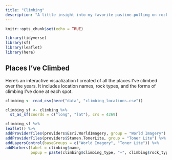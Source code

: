 ```yaml
---
title: "Climbing"
description: "A little insight into my favorite pastime—pulling on rocks"
---
```


```r
knitr::opts_chunk$set(echo = TRUE)

library(tidyverse)
library(sf)
library(leaflet)
library(here)
```

## Places I've Climbed

Here's an interactive visualization I created of all the places I've climbed over the years. It includes location names, rock types, and the forms of climbing I've done at each spot.

```r
climbing <- read_csv(here("data", "climbing_locations.csv"))

climbing_sf <- climbing %>% 
  st_as_sf(coords = c("long", "lat"), crs = 4269)

climbing_sf %>% 
leaflet() %>%
addProviderTiles(providers$Esri.WorldImagery, group = "World Imagery") %>%
addProviderTiles(providers$Stamen.TonerLite, group = "Toner Lite") %>%
addLayersControl(baseGroups = c("World Imagery", "Toner Lite")) %>%
addMarkers(label = climbing$name,
           popup = paste(climbing$climbing_type, "—", climbing$rock_type))
```



